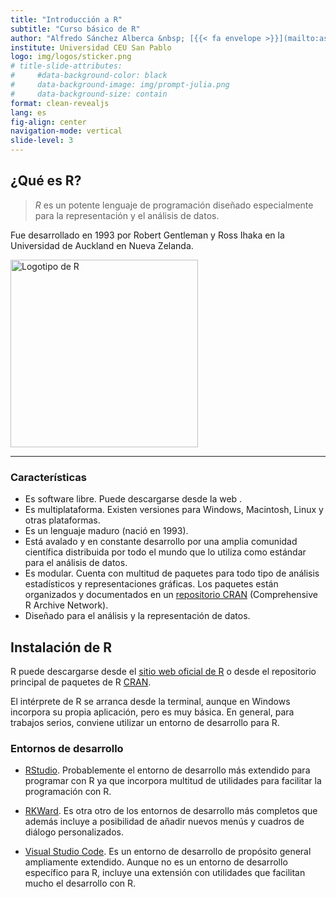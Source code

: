 ```yaml
---
title: "Introducción a R"
subtitle: "Curso básico de R"
author: "Alfredo Sánchez Alberca &nbsp; [{{< fa envelope >}}](mailto:asalber@ceu.es) [{{< fa brands twitter >}}](https://twitter.com/aprendeconalf) [{{< fa home >}}](https://aprendeconalf.es)"
institute: Universidad CEU San Pablo
logo: img/logos/sticker.png
# title-slide-attributes:
#     #data-background-color: black
#     data-background-image: img/prompt-julia.png
#     data-background-size: contain
format: clean-revealjs
lang: es
fig-align: center
navigation-mode: vertical
slide-level: 3
---
```


## ¿Qué es R?

> _R_ es un potente lenguaje de programación diseñado especialmente para la representación y el análisis de datos.

Fue desarrollado en 1993 por Robert Gentleman y Ross Ihaka en la Universidad de Auckland en Nueva Zelanda.

[![Logotipo de R](img/logos/Rlogo.png){width=300px}](https://www.r-project.org/)

----

### Características

- Es software libre. Puede descargarse desde la web \url{http://www.r-project.org/}.
- Es multiplataforma. Existen versiones para Windows, Macintosh, Linux y otras plataformas.
- Es un lenguaje maduro (nació en 1993).
- Está avalado y en constante desarrollo por una amplia comunidad científica distribuida por todo el mundo que lo utiliza como estándar para el análisis de datos.
- Es modular. Cuenta con multitud de paquetes para todo tipo de análisis estadísticos y representaciones gráficas. Los paquetes están organizados y documentados en un [repositorio CRAN](https://cran.r-project.org/) (Comprehensive R Archive Network). 
- Diseñado para el análisis y la representación de datos.

## Instalación de R

R puede descargarse desde el [sitio web oficial de R](https://www.r-project.org/) o desde el repositorio principal de paquetes de R [CRAN](https://cran.r-project.org/). 

El intérprete de R se arranca desde la terminal, aunque en Windows incorpora su propia aplicación, pero es muy básica. En general, para trabajos serios, conviene utilizar un entorno de desarrollo para R. 

### Entornos de desarrollo 

- [RStudio](https://www.rstudio.com/). Probablemente el entorno de desarrollo más extendido para programar con R ya que incorpora multitud de utilidades para facilitar la programación con R.

- [RKWard](https://rkward.kde.org). Es otra otro de los entornos de desarrollo más completos que además incluye a posibilidad de añadir nuevos menús y cuadros de diálogo personalizados.

- [Visual Studio Code](https://code.visualstudio.com/). Es un entorno de desarrollo de propósito general ampliamente extendido. Aunque no es un entorno de desarrollo específico para R, incluye una extensión con utilidades que facilitan mucho el desarrollo con R.


